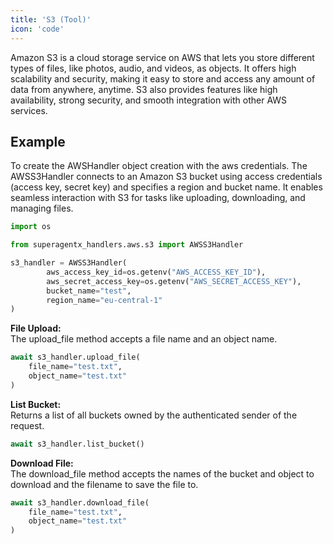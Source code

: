 ```yaml
---
title: 'S3 (Tool)'
icon: 'code'
---
```


Amazon S3 is a cloud storage service on AWS that lets you store different types of files, like photos, audio, and
videos, as objects. It offers high scalability and security, making it easy to store and access any amount of data
from anywhere, anytime. S3 also provides features like high availability, strong security, and smooth integration with
other AWS services.

## Example
To create the AWSHandler object creation with the aws credentials.
The AWSS3Handler connects to an Amazon S3 bucket using access credentials
(access key, secret key) and specifies a region and bucket name. It enables
seamless interaction with S3 for tasks like uploading, downloading, and
managing files.

```python s3_handler_test.py
import os

from superagentx_handlers.aws.s3 import AWSS3Handler

s3_handler = AWSS3Handler(
        aws_access_key_id=os.getenv("AWS_ACCESS_KEY_ID"),
        aws_secret_access_key=os.getenv("AWS_SECRET_ACCESS_KEY"),
        bucket_name="test",
        region_name="eu-central-1"
)
```

**File Upload:** <br />
The upload_file method accepts a file name and an object name.

```python
await s3_handler.upload_file(
    file_name="test.txt",
    object_name="test.txt"
)
```

**List Bucket:** <br />
Returns a list of all buckets owned by the authenticated sender of the request.

```python
await s3_handler.list_bucket()
```

**Download File:** <br />
The download_file method accepts the names of the bucket and object to download and the filename to save the file to.

```python
await s3_handler.download_file(
    file_name="test.txt",
    object_name="test.txt"
)
```